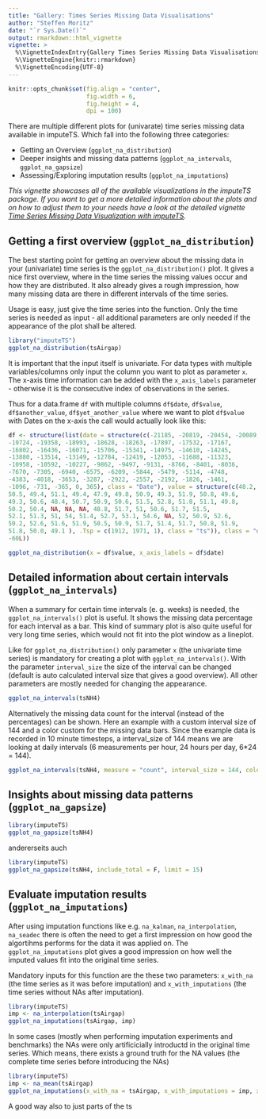 ```yaml
---
title: "Gallery: Times Series Missing Data Visualisations"
author: "Steffen Moritz"
date: "`r Sys.Date()`"
output: rmarkdown::html_vignette
vignette: >
  %\VignetteIndexEntry{Gallery Times Series Missing Data Visualisations}
  %\VignetteEngine{knitr::rmarkdown}
  %\VignetteEncoding{UTF-8}
---
```


```r
knitr::opts_chunk$set(fig.align = "center",
                      fig.width = 6,
                      fig.height = 4,
                      dpi = 100)
```

There are multiple different plots for (univarate) time series missing data available in imputeTS. Which fall into the following three categories:

- Getting an Overview (`ggplot_na_distribution`)
- Deeper insights and missing data patterns (`ggplot_na_intervals`, `ggplot_na_gapsize`)
- Assessing/Exploring imputation results (`ggplot_na_imputations`)


*This vignette showcases all of the available visualizations in the imputeTS package. If you want to get a more detailed information about the plots and on how to adjust them to your needs have a look at the detailed vignette [Time Series Missing Data Visualization with imputeTS](http://google.de).*



## Getting a first overview  (`ggplot_na_distribution`)

The best starting point for getting an overview about the missing data in your (univariate) time series is the `ggplot_na_distribution()` plot. It gives a nice first overview, where in the time series the missing values occur and how they are distributed. It also already gives a rough impression, how many missing data are there in different intervals of the time series.

Usage is easy, just give the time series into the function. Only the time series is needed as input - all additional parameters are only needed if the appearance of the plot shall be altered.

```r
library("imputeTS")
ggplot_na_distribution(tsAirgap)
```

It is important that the input itself is univariate. For data types with multiple variables/columns only input the column you want to plot as parameter `x`. The x-axis time information can be added with the `x_axis_labels` parameter - otherwise it is the consecutive index of observations in the series.

Thus for a data.frame `df` with multiple columns `df$date`, `df$value`, `df$another_value`, `df$yet_another_value` where we want to plot `df$value` with Dates on the x-axis the call would actually look like this:

```r
df <- structure(list(date = structure(c(-21185, -20819, -20454, -20089, 
-19724, -19358, -18993, -18628, -18263, -17897, -17532, -17167, 
-16802, -16436, -16071, -15706, -15341, -14975, -14610, -14245, 
-13880, -13514, -13149, -12784, -12419, -12053, -11688, -11323, 
-10958, -10592, -10227, -9862, -9497, -9131, -8766, -8401, -8036, 
-7670, -7305, -6940, -6575, -6209, -5844, -5479, -5114, -4748, 
-4383, -4018, -3653, -3287, -2922, -2557, -2192, -1826, -1461, 
-1096, -731, -365, 0, 365), class = "Date"), value = structure(c(48.2, 
50.5, 49.4, 51.1, 49.4, 47.9, 49.8, 50.9, 49.3, 51.9, 50.8, 49.6, 
49.3, 50.6, 48.4, 50.7, 50.9, 50.6, 51.5, 52.8, 51.8, 51.1, 49.8, 
50.2, 50.4, NA, NA, NA, 48.8, 51.7, 51, 50.6, 51.7, 51.5, 
52.1, 51.3, 51, 54, 51.4, 52.7, 53.1, 54.6, NA, 52, 50.9, 52.6, 
50.2, 52.6, 51.6, 51.9, 50.5, 50.9, 51.7, 51.4, 51.7, 50.8, 51.9, 
51.8, 50.0, 49.1 ), .Tsp = c(1912, 1971, 1), class = "ts")), class = "data.frame", row.names = c(NA, 
-60L))
```

```r
ggplot_na_distribution(x = df$value, x_axis_labels = df$date)
```

## Detailed information about certain intervals (`ggplot_na_intervals`)

When a summary for certain time intervals (e. g. weeks) is needed, the `ggplot_na_intervals()` plot is useful. It shows the missing data percentage for each interval as a bar. This kind of summary plot is also quite useful for very long time series, which would not fit into the plot window as a lineplot. 

Like for `ggplot_na_distribution()` only parameter `x` (the univariate time series) is mandatory for creating a plot with `ggplot_na_intervals()`. With the parameter `interval_size` the size of the interval can be changed (default is auto calculated interval size that gives a good overview). All other parameters are mostly needed for changing the appearance.

```r
ggplot_na_intervals(tsNH4)
```

Alternatively the missing data count for the interval (instead of the percentages) can be shown. Here an example with a custom interval size of 144 and a color custom for the missing data bars. Since the example data is recorded in 10 minute timesteps, a interval_size of 144 means we are looking at daily intervals (6 measurements per hour, 24 hours per day, 6*24 = 144).

```r
ggplot_na_intervals(tsNH4, measure = "count", interval_size = 144, color_missing = "gold3")
```




## Insights about missing data patterns (`ggplot_na_gapsize`)




```r
library(imputeTS)
ggplot_na_gapsize(tsNH4)
```


andererseits auch

```r
library(imputeTS)
ggplot_na_gapsize(tsNH4, include_total = F, limit = 15)
```



## Evaluate imputation results (`ggplot_na_imputations`)

After using imputation functions like e.g. `na_kalman`, `na_interpolation`, `na_seadec` there is often the need to get a first impression on how good the algortihms performs for the data it was applied on. The `ggplot_na_imputations` plot gives a good impression on how well the imputed values fit into the original time series.

Mandatory inputs for this function are the these two parameters: `x_with_na` (the time series as it was before imputation) and `x_with_imputations` (the time series without NAs after imputation).

```r
library(imputeTS)
imp <- na_interpolation(tsAirgap)
ggplot_na_imputations(tsAirgap, imp)
```

In some cases (mostly when performing imputation experiments and benchmarks) the NAs were only artificicially introductd in the original time series. Which means, there exists a ground truth for the NA values (the complete time series before introducing the NAs)

```r
library(imputeTS)
imp <- na_mean(tsAirgap)
ggplot_na_imputations(x_with_na = tsAirgap, x_with_imputations = imp, x_with_truth = tsAirgapComplete )
```
A good way also to just parts of the ts 

